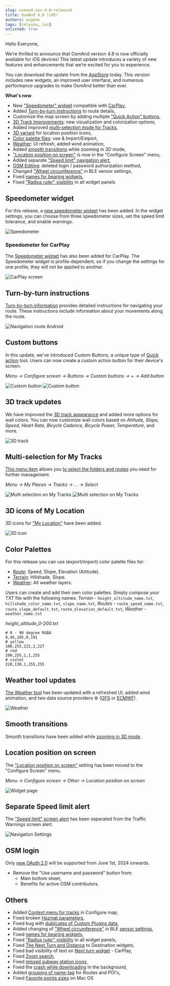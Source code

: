 ```yaml
---
slug: osmand-ios-4-8-released
title: OsmAnd 4.8 (iOS)
authors: eugene
tags: [release, ios]
unlisted: true
---
```



Hello Everyone,

We’re thrilled to announce that OsmAnd version 4.8 is now officially available for iOS devices! This latest update introduces a variety of new features and enhancements that we’re excited for you to experience.

You can download the update from the [AppStore](https://itunes.apple.com/us/app/osmand-maps-travel-navigate/id934850257) today. This version includes new widgets, an improved user interface, and numerous performance upgrades to make OsmAnd better than ever.


<!--truncate-->

**What's new**



- New ["Speedometer" widget](#speedometer-widget) compatible with [CarPlay](#speedometer-for-carplay),
- Added [Turn-by-turn instructions](#turn-by-turn-instructions) to route details,
- Customize the map screen by adding multiple ["Quick Action" buttons](#custom-buttons),
- [3D Track Improvements](#3d-track-updates): new visualization and colorization options,
- Added improved [multi-selection mode for Tracks](#multi-selection-for-my-tracks),
- [3D variant](#3d-icons-of-my-location) for location position icons,
- [Color palette files](#color-palettes): use & Import/Extport,
- [Weather](#weather-tool-updates): UI refresh, added wind animation,
- Added [smooth transitions](#smooth-transitions) while zooming in 3D mode,
- ["Location position on screen"](#location-position-on-screen) is now in the "Configure Screen" menu,
- Added separate ["Speed limit" navigation alert](#separate-speed-limit-alert), 
- [OSM Editing](#osm-login): deleted login / password authorization method,
- Changed ["Wheel circumference"](#others) in BLE sensor settings,
- Fixed [names for bearing widgets](#others),
- Fixed ["Radius ruler" visibility](#others) in all widget panels

## Speedometer widget

For this release, a [new speedometer widget](https://osmand.net/docs/user/widgets/info-widgets/#speedometer) has been added. In the widget settings, you can choose from three speedometer sizes, set the speed limit tolerance, and enable warnings.

![Speedometer](@site/static/img/widgets/speedometer_2_ios.png) 

### Speedometer for CarPlay

The [Speedometer widget](https://osmand.net/docs/user/navigation/car-play#speedometer) has also been added for CarPlay. The Speedometer widget is profile-dependent, so if you change the settings for one profile, they will not be applied to another.

![CarPlay screen](@site/static/img/navigation/auto-car/speedometer_carplay_2_ios.png) 

## Turn-by-turn instructions

[Turn-by-turn information](https://osmand.net/docs/user/navigation/setup/route-details/#turn-by-turn-information) provides detailed instructions for navigating your route. These instructions include information about your movements along the route.

![Navigation route Android](@site/static/img/navigation/route/navigation_turn_ios.png) 

## Custom buttons

In this update, we've introduced Custom Buttons, a unique type of [Quick action](https://osmand.net/docs/user/widgets/quick-action#custom-buttons) tool. Users can now create a custom action button for their device's screen.

_Menu → Configure screen → Buttons → Custom buttons → + → Add button_

![Custom button](./img/custom_button.png) ![Custom button](./img/custom_button_1.png)

## 3D track updates

We have improved the [3D track appearance](https://osmand.net/docs/user/map/tracks-on-map/track-appearance#3d-track) and added more options for wall colors. You can now customize wall colors based on _Altitude, Slope, Speed, Heart Rate, Bicycle Cadence, Bicycle Power, Temperature_, and more.

![3D track](./img/3d_track.png)

## Multi-selection for My Tracks


[This menu item](https://osmand.net/docs/user/personal/tracks/manage-tracks#three-dot-menu) allows you [to select the folders and routes](https://osmand.net/docs/user/personal/tracks/manage-tracks#selection-mode) you need for further management.

_Menu → My Places → Tracks → &#8230; → Select_

![Multi selection on My Tracks](./img/multi_selection.png) ![Multi selection on My Tracks](./img/multi_selection_1.png)

## 3D icons of My Location

3D icons for ["My Location"](https://osmand.net/docs/user/personal/profiles#profile-appearance) have been added.

![3D icon](./img/3d_icon.png)

## Color Palettes

For this release you can use (export/import) color palette files for:
- [Route](https://osmand.net/docs/user/navigation/guidance/map-during-navigation#color): Speed, Slope, Elevation (Altitude).
- [Terrain](https://osmand.net/docs/user/plugins/contour-lines#hillshade--slope): Hillshade, Slope.
- [Weather](https://osmand.net/docs/user/plugins/weather#weather-layers): All weather layers.

Users can create and add their own color palettes. Simply compose your TXT file with the following names: _Terrain_ - `height_altitude_name.txt`, `hillshade_color_name.txt`, `slope_name.txt`, _Routes_ - `route_speed_name.txt`, `route_slope_default.txt`, `route_elevation_default.txt`, _Weather_ - `weather_name.txt`

*height_altitude_0-200.txt*

```
# 0 - 90 degree RGBA
0,46,185,0,191
# yellow 
100,255,222,2,227
# red
200,255,1,1,255
# violet
220,130,1,255,255

```

## Weather tool updates

[The Weather tool](https://osmand.net/docs/user/plugins/weather) has been updated with a refreshed UI, added wind animation, and two data source providers ⚙ ([GFS](https://en.wikipedia.org/wiki/Global_Forecast_System) or [ECMWF](https://en.wikipedia.org/wiki/European_Centre_for_Medium-Range_Weather_Forecasts)).


![Weather](./img/weather_ios.png)


## Smooth transitions

Smooth transitions have been added while [zooming in 3D mode](https://github.com/osmandapp/OsmAnd-iOS/issues/3802).


## Location position on screen

The ["Location position on screen"](https://osmand.net/docs/user/widgets/configure-screen/#display-position--location-position-on-screen) setting has been moved to the "Configure Screen" menu.

_Menu → Configure screen → Other → Location position on screen_

![Widget page](@site/static/img/widgets/conf_screen_display_position_ios.png) 

## Separate Speed limit alert

The ["Speed limit" screen alert](https://osmand.net/docs/user/navigation/guidance/navigation-settings/#screen-alerts) has been separated from the Traffic Warnings screen alert.

![Navigation Settings](@site/static/img/navigation/navigation_settings_screen-alerts_new_ios.png)

## OSM login

Only [new OAuth 2.0](https://github.com/osmandapp/OsmAnd-iOS/issues/3736) will be supported from June 1st, 2024 onwards.

- Remove the "Use username and password" button from:
  - Main bottom sheet,
  - Benefits for active OSM contributors.


## Others

- Added [Context menu for tracks](https://github.com/osmandapp/OsmAnd-iOS/issues/3488) in Configure map,
- Fixed broken [Hazmat parameters](https://github.com/osmandapp/OsmAnd-iOS/issues/3761),
- Fixed bug with [dublicates of Custom Plugins data](https://github.com/osmandapp/OsmAnd-iOS/issues/3739),
- Added changing of ["Wheel circumference"](https://github.com/osmandapp/OsmAnd-iOS/issues/3503) in BLE [sensor settings](https://osmand.net/docs/user/plugins/external-sensors#sensors-settings),
- Fixed [names for bearing widgets](https://github.com/osmandapp/OsmAnd-iOS/issues/3563),
- Fixed ["Radius ruler" visibility](https://github.com/osmandapp/OsmAnd-iOS/issues/3656) in all widget panels,
- Fixed [The Next Turn and Distance](https://github.com/osmandapp/OsmAnd-iOS/issues/3738) to Destination widgets,
- Fixed bad visibility of text on [Next turn widget](https://github.com/osmandapp/OsmAnd-iOS/issues/3734) - CarPlay,
- Fixed [Zoom search](https://github.com/osmandapp/OsmAnd-iOS/issues/3569), 
- Fixed [missed subway station icons](https://github.com/osmandapp/OsmAnd-iOS/issues/3711),
- Fixed the [crash while downloading](https://github.com/osmandapp/OsmAnd-iOS/issues/3561) in the background,
- Added [grouping of name-tag](https://github.com/osmandapp/OsmAnd-iOS/issues/3554) for Routes and POI's,
- Fixed [Favorite points sizes](https://github.com/osmandapp/OsmAnd-iOS/issues/3641) on Mac OS